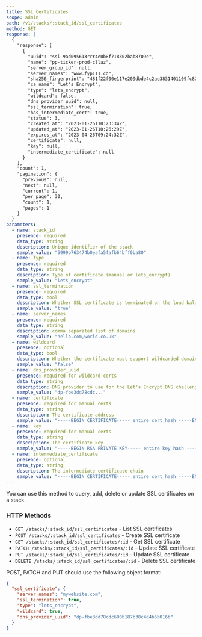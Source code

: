 ```yaml
---
title: SSL Certificates
scope: admin
path: /v1/stacks/:stack_id/ssl_certificates
method: GET
response: |
  {
    "response": [
      {
        "uuid": "ssl-9ad095613rrr4e0b8f718302bab8709e",
        "name": "pp-ticker-prod-cllaz",
        "server_group_id": null,
        "server_names": "www.fyp111.co",
        "sha256_fingerprint": "481f22f00e117e209dbde4c2ae3831401109fc824784943e39a194a3adb64082",
        "ca_name": "Let's Encrypt",
        "type": "lets_encrypt",
        "wildcard": false,
        "dns_provider_uuid": null,
        "ssl_termination": true,
        "has_intermediate_cert": true,
        "status": 3,
        "created_at": "2023-01-26T10:23:34Z",
        "updated_at": "2023-01-26T10:26:29Z",
        "expires_at": "2023-04-26T09:24:32Z",
        "certificate": null,
        "key": null,
        "intermediate_certificate": null
      }
    ],
    "count": 1,
    "pagination": {
      "previous": null,
      "next": null,
      "current": 1,
      "per_page": 30,
      "count": 1,
      "pages": 1
    }
  }
parameters:
  - name: stack_id
    presence: required
    data_type: string
    description: Unique identifier of the stack
    sample_value: "5999b763474b0eafa5fafb64bff0ba80"
  - name: type
    presence: required
    data_type: string
    description: Type of certificate (manual or lets_encrypt)
    sample_value: "lets_encrypt"
  - name: ssl_termination
    presence: required
    data_type: bool
    description: Whether SSL certificate is terminated on the load balancer or not
    sample_value: "true"
  - name: server_names
    presence: required
    data_type: string
    description: comma separated list of domains
    sample_value: "hello.com,world.co.uk"
  - name: wildcard
    presence: optional
    data_type: bool
    description: Whether the certificate must support wildcarded domain names - only applies to type lets_encrypt
    sample_value: "false"
  - name: dns_provider_uuid
    presence: required for wildcard certs
    data_type: string
    description: DNS provider to use for the Let's Encrypt DNS challenge
    sample_value: "dp-fbe3dd78cdc..."
  - name: certificate
    presence: required for manual certs
    data_type: string
    description: The certificate address
    sample_value: "-----BEGIN CERTIFICATE----- entire cert hash -----END CERTIFICATE-----"
  - name: key
    presence: required for manual certs
    data_type: string
    description: The certificate key
    sample_value: "-----BEGIN RSA PRIVATE KEY----- entire key hash -----END RSA PRIVATE KEY-----"
  - name: intermediate_certificate
    presence: optional
    data_type: string
    description: The intermediate certificate chain
    sample_value: "-----BEGIN CERTIFICATE----- entire cert hash -----END CERTIFICATE-----"
---
```


You can use this method to query, add, delete or update SSL certificates on a stack.

### HTTP Methods

- `GET /stacks/:stack_id/ssl_certificates` - List SSL certificates
- `POST /stacks/:stack_id/ssl_certificates` - Create SSL certificate
- `GET /stacks/:stack_id/ssl_certificates/:id` - Get SSL certificate
- `PATCH /stacks/:stack_id/ssl_certificates/:id` - Update SSL certificate
- `PUT /stacks/:stack_id/ssl_certificates/:id` - Update SSL certificate
- `DELETE /stacks/:stack_id/ssl_certificates/:id` - Delete SSL certificate

POST, PATCH and PUT should use the following object format:

```json
{
  "ssl_certificate": {
    "server_names": "mywebsite.com",
    "ssl_termination": true,
    "type": "lets_encrypt",
    "wildcard": true,
    "dns_provider_uuid": "dp-fbe3dd78cdc600b187b38c4d4b6b016b"
  }
}
```
